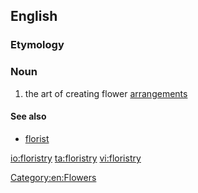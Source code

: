 ==English==
{{wikipedia}}
===Etymology===
{{suffix|florist|ry}}

===Noun===
{{en-noun|-}}

# the art of creating flower [[arrangement]]s

====See also====
* [[florist]]

[[Category:en:Flowers]]

[[io:floristry]]
[[ta:floristry]]
[[vi:floristry]]